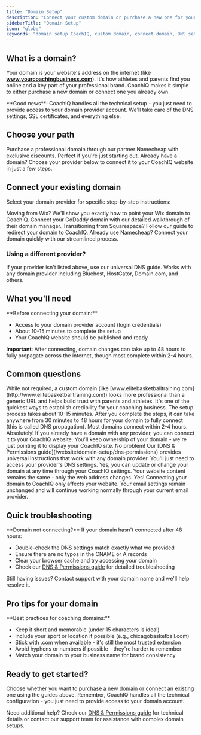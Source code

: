 ```yaml
---
title: "Domain Setup"
description: "Connect your custom domain or purchase a new one for your coaching website. Step-by-step guides for all major domain providers."
sidebarTitle: "Domain Setup"
icon: "globe"
keywords: "domain setup CoachIQ, custom domain, connect domain, DNS settings, domain providers"
---
```


## What is a domain?

Your domain is your website's address on the internet (like **www.yourcoachingbusiness.com**). It's how athletes and parents find you online and a key part of your professional brand. CoachIQ makes it simple to either purchase a new domain or connect one you already own.

<Info>
  **Good news**: CoachIQ handles all the technical setup - you just need to provide access to your domain provider account. We'll take care of the DNS settings, SSL certificates, and everything else.
</Info>

## Choose your path

<CardGroup cols={2}>
  <Card title="Get a New Domain" icon="cart-shopping" href="/website/domain-setup/purchasing-domain">
    Purchase a professional domain through our partner Namecheap with exclusive discounts. Perfect if you're just starting out.
  </Card>
  <Card title="Connect Existing Domain" icon="link">
    Already have a domain? Choose your provider below to connect it to your CoachIQ website in just a few steps.
  </Card>
</CardGroup>

## Connect your existing domain

Select your domain provider for specific step-by-step instructions:

<CardGroup cols={2}>
  <Card title="Wix Domain" icon="w" href="/website/domain-setup/connecting-wix">
    Moving from Wix? We'll show you exactly how to point your Wix domain to CoachIQ.
  </Card>
  <Card title="GoDaddy Domain" icon="globe" href="/website/domain-setup/connecting-godaddy">
    Connect your GoDaddy domain with our detailed walkthrough of their domain manager.
  </Card>
  <Card title="Squarespace Domain" icon="square" href="/website/domain-setup/connecting-squarespace">
    Transitioning from Squarespace? Follow our guide to redirect your domain to CoachIQ.
  </Card>
  <Card title="Namecheap Domain" icon="tag" href="/website/domain-setup/connecting-namecheap">
    Already use Namecheap? Connect your domain quickly with our streamlined process.
  </Card>
</CardGroup>

### Using a different provider?

<Card title="DNS & Permissions" icon="server" href="/website/domain-setup/dns-permissions">
  If your provider isn't listed above, use our universal DNS guide. Works with any domain provider including Bluehost, HostGator, Domain.com, and others.
</Card>

## What you'll need

<Note>
  **Before connecting your domain:**

  - Access to your domain provider account (login credentials)
  - About 10-15 minutes to complete the setup
  - Your CoachIQ website should be published and ready

  **Important**: After connecting, domain changes can take up to 48 hours to fully propagate across the internet, though most complete within 2-4 hours.
</Note>

## Common questions

<AccordionGroup>
  <Accordion title="Do I need a custom domain?">
    While not required, a custom domain (like [www.elitebasketballtraining.com](http://www.elitebasketballtraining.com)) looks more professional than a generic URL and helps build trust with parents and athletes. It's one of the quickest ways to establish credibility for your coaching business.
  </Accordion>
  <Accordion title="How long does domain connection take?">
    The setup process takes about 10-15 minutes. After you complete the steps, it can take anywhere from 30 minutes to 48 hours for your domain to fully connect (this is called DNS propagation). Most domains connect within 2-4 hours.
  </Accordion>
  <Accordion title="Can I use a domain I already own?">
    Absolutely! If you already have a domain with any provider, you can connect it to your CoachIQ website. You'll keep ownership of your domain - we're just pointing it to display your CoachIQ site.
  </Accordion>
  <Accordion title="What if my domain provider isn't listed?">
    No problem! Our [DNS & Permissions guide](/website/domain-setup/dns-permissions) provides universal instructions that work with any domain provider. You'll just need to access your provider's DNS settings.
  </Accordion>
  <Accordion title="Can I change my domain later?">
    Yes, you can update or change your domain at any time through your CoachIQ settings. Your website content remains the same - only the web address changes.
  </Accordion>
  <Accordion title="Will my email still work after connecting my domain?">
    Yes! Connecting your domain to CoachIQ only affects your website. Your email settings remain unchanged and will continue working normally through your current email provider.
  </Accordion>
</AccordionGroup>

## Quick troubleshooting

<Warning>
  **Domain not connecting?** If your domain hasn't connected after 48 hours:

  - Double-check the DNS settings match exactly what we provided
  - Ensure there are no typos in the CNAME or A records
  - Clear your browser cache and try accessing your domain
  - Check our [DNS & Permissions guide](/website/domain-setup/dns-permissions) for detailed troubleshooting

  Still having issues? Contact support with your domain name and we'll help resolve it.
</Warning>

## Pro tips for your domain

<Tip>
  **Best practices for coaching domains:**

  - Keep it short and memorable (under 15 characters is ideal)
  - Include your sport or location if possible (e.g., chicagobasketball.com)
  - Stick with .com when available - it's still the most trusted extension
  - Avoid hyphens or numbers if possible - they're harder to remember
  - Match your domain to your business name for brand consistency
</Tip>

## Ready to get started?

Choose whether you want to [purchase a new domain](/website/domain-setup/purchasing-domain) or connect an existing one using the guides above. Remember, CoachIQ handles all the technical configuration - you just need to provide access to your domain account.

Need additional help? Check our [DNS & Permissions guide](/website/domain-setup/dns-permissions) for technical details or contact our support team for assistance with complex domain setups.